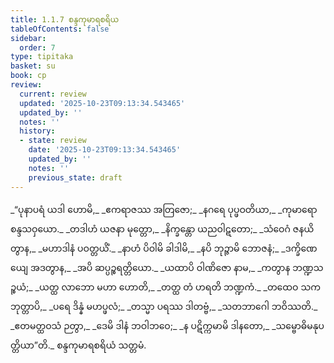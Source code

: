 ```yaml
---
title: 1.1.7 စန္ဒကုမာရစရိယ
tableOfContents: false
sidebar:
  order: 7
type: tipitaka
basket: su
book: cp
review:
  current: review
  updated: '2025-10-23T09:13:34.543465'
  updated_by: ''
  notes: ''
  history:
  - state: review
    date: '2025-10-23T09:13:34.543465'
    updated_by: ''
    notes: ''
    previous_state: draft
---
```



<ReviewStatus review={frontmatter.review} showDetails={true} />

<HypothesisAnnotation frontmatter={frontmatter} />

<DynamicBreadcrumb />

<Division number="45" book="cp" e="ch" v="21" p="389">

<Paragraph number="52" type="verses" book="cp">
_“ပုနာပရံ ယဒါ ဟောမိ,_  
_ဧကရာဇဿ အတြဇော;_  
_နဂရေ ပုပ္ဖဝတိယာ,_  
_ကုမာရော စန္ဒသဝှယော._  

</Paragraph>

</Division>
<Division number="46" book="cp" e="ch" v="21" p="389">

<Paragraph number="53" type="verses" book="cp">
_တဒါဟံ ယဇနာ မုတ္တော,_  
_နိက္ခန္တော ယညဝါဋတော;_  
_သံဝေဂံ ဇနယိတွာန,_  
_မဟာဒါနံ ပဝတ္တယိံ._  

</Paragraph>

</Division>
<Division number="47" book="cp" e="ch" v="21" p="389">

<Paragraph number="54" type="verses" book="cp">
_နာဟံ ပိဝါမိ ခါဒါမိ,_  
_နပိ ဘုဉ္ဇာမိ ဘောဇနံ;_  
_ဒက္ခိဏေယျေ အဒတွာန,_  
_အပိ ဆပ္ပဉ္စရတ္တိယော._  

</Paragraph>

</Division>
<Division number="48" book="cp" e="ch" v="21" p="390">

<Paragraph number="55" type="verses" book="cp">
_ယထာပိ ဝါဏိဇော နာမ,_  
_ကတွာန ဘဏ္ဍသဉ္စယံ;_  
_ယတ္ထ လာဘော မဟာ ဟောတိ,_  
_တတ္ထ တံ ဟရတိ ဘဏ္ဍကံ._  

</Paragraph>

</Division>
<Division number="49" book="cp" e="ch" v="21" p="390">

<Paragraph number="56" type="verses" book="cp">
_တထေဝ သကဘုတ္တာပိ,_  
_ပရေ ဒိန္နံ မဟပ္ဖလံ;_  
_တသ္မာ ပရဿ ဒါတဗ္ဗံ,_  
_သတဘာဂေါ ဘဝိဿတိ._  

</Paragraph>

</Division>
<Division number="50" book="cp" e="ch" v="21" p="390">

<Paragraph number="57" type="verses" book="cp">
_ဧတမတ္ထဝသံ ဉတွာ,_  
_ဒေမိ ဒါနံ ဘဝါဘဝေ;_  
_န ပဋိက္ကမာမိ ဒါနတော,_  
_သမ္ဗောဓိမနုပတ္တိယာ”တိ._  


</Paragraph>
</Division>

<Paragraph number="58" type="center" book="cp">
စန္ဒကုမာရစရိယံ သတ္တမံ.
</Paragraph>